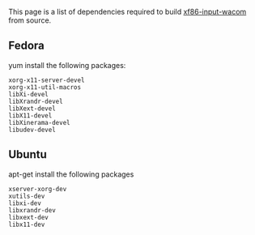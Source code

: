 This page is a list of dependencies required to build [[xf86-input-wacom]] from source. 

{{Warning|reason=You may need a newer version of a dependency than what is provided by the distribution}}

== Fedora ==
yum install the following packages:
<pre>
xorg-x11-server-devel
xorg-x11-util-macros
libXi-devel
libXrandr-devel
libXext-devel
libX11-devel
libXinerama-devel
libudev-devel
</pre>

== Ubuntu ==
apt-get install the following packages
<pre>
xserver-xorg-dev
xutils-dev
libxi-dev
libxrandr-dev
libxext-dev
libx11-dev
</pre>